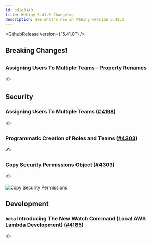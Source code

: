 ```yaml
---
id: bd1e3140
title: Webiny 5.41.0 Changelog
description: See what's new in Webiny version 5.41.0.
---
```



<GithubRelease version={"5.41.0"} />

## Breaking Changes❗

### Assigning Users To Multiple Teams - Property Renames

✍️

## Security

### Assigning Users To Multiple Teams ([#4198](https://github.com/webiny/webiny-js/pull/3976))

✍️

### Programmatic Creation of Roles and Teams ([#4303](https://github.com/webiny/webiny-js/pull/4303))

✍️

### Copy Security Permissions Object ([#4303](https://github.com/webiny/webiny-js/pull/4303))

✍️

<Image src={copySecurityPermissions} alt="Copy Security Permissions" />

## Development

### `beta` Introducing The New Watch Command (Local AWS Lambda Development) ([#4185](https://github.com/webiny/webiny-js/pull/4185))

✍️
